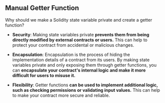 ## Manual Getter Function

Why should we make a Solidity state variable private and create a getter function?

- **Security**: Making state variables private **prevents them from being directly modified by external contracts or users.** This can help to protect your contract from accidental or malicious changes.

- **Encapsulation**: Encapsulation is the process of hiding the implementation details of a contract from its users. By making state variables private and only exposing them through getter functions, you can **encapsulate your contract's internal logic and make it more difficult for users to misuse it.**

- **Flexibility**: Getter functions **can be used to implement additional logic, such as checking permissions or validating input values.** This can help to make your contract more secure and reliable.
